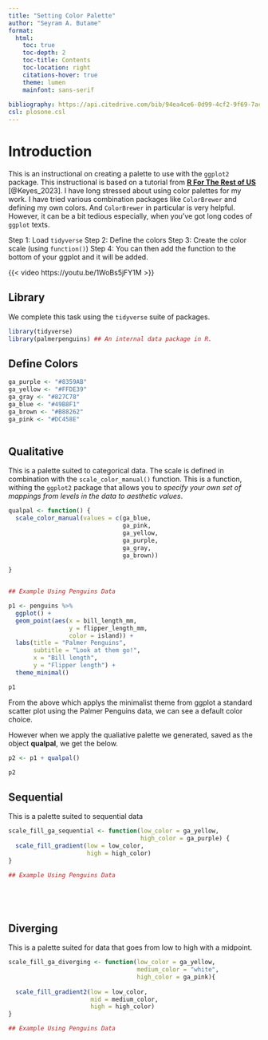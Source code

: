 ```yaml
---
title: "Setting Color Palette"
author: "Seyram A. Butame"
format: 
  html:
    toc: true
    toc-depth: 2
    toc-title: Contents
    toc-location: right
    citations-hover: true
    theme: lumen
    mainfont: sans-serif
  
bibliography: https://api.citedrive.com/bib/94ea4ce6-0d99-4cf2-9f69-7ac984099349/references.bib?x=eyJpZCI6ICI5NGVhNGNlNi0wZDk5LTRjZjItOWY2OS03YWM5ODQwOTkzNDkiLCAidXNlciI6ICIxOTAyIiwgInNpZ25hdHVyZSI6ICI1YjQyYWJhMGJjN2EwZDRkZGJhNjJjNjAyNTVlODljYzNmMWYyOTYyODMzN2E0YWViYzViYTExNGU5NjYzZTUxIn0=/bibliography.bib
csl: plosone.csl
---
```


# Introduction

This is an instructional on creating a palette to use with the `ggplot2` package. This instructional is based on a tutorial from [**R For The Rest of US**](https://rfortherestofus.com) [@Keyes_2023]. I have long stressed about using color palettes for my work. I have tried various combination packages like `ColorBrewer` and defining my own colors. And `ColorBrewer` in particular is very helpful. However, it can be a bit tedious especially, when you've got long codes of `ggplot` texts.

Step 1: Load `tidyverse`
Step 2: Define the colors
Step 3: Create the color scale (using `function()`)
Step 4: You can then add the function to the bottom of your ggplot and it will be added.



{{< video https://youtu.be/1WoBs5jFY1M >}}


## Library

We complete this task using the `tidyverse` suite of packages.

```r

library(tidyverse)
library(palmerpenguins) ## An internal data package in R.


```



## Define Colors

```r

ga_purple <- "#8359AB"
ga_yellow <- "#FFDE39"
ga_gray <- "#827C78"
ga_blue <- "#49B8F1"
ga_brown <- "#B88262"
ga_pink <- "#DC458E"
  
```


::: {.panel-tabset}

## Qualitative

This is a palette suited to categorical data. The scale is defined in combination with the `scale_color_manual()` function. This is a function, withing the `ggplot2` package that allows you to *specify your own set of mappings from levels in the data to aesthetic values*.


```r


qualpal <- function() {
  scale_color_manual(values = c(ga_blue, 
                                ga_pink, 
                                ga_yellow, 
                                ga_purple, 
                                ga_gray, 
                                ga_brown))
  
}


## Example Using Penguins Data

p1 <- penguins %>%
  ggplot() +
  geom_point(aes(x = bill_length_mm,
                 y = flipper_length_mm,
                 color = island)) +
  labs(title = "Palmer Penguins",
       subtitle = "Look at them go!",
       x = "Bill length",
       y = "Flipper length") +
  theme_minimal()

p1
```

From the above which applys the minimalist theme from ggplot a standard scatter plot using the Palmer Penguins data, we can see a default color choice.

However when we apply the qualiative palette we generated, saved as the object **qualpal**, we get the below.

```r

p2 <- p1 + qualpal()

p2

```


## Sequential

This is a palette suited to sequential data

```r

scale_fill_ga_sequential <- function(low_color = ga_yellow,
                                     high_color = ga_purple) {
  scale_fill_gradient(low = low_color,
                      high = high_color)
}

## Example Using Penguins Data



  

```


## Diverging

This is a palette suited for data that goes from low to high with a midpoint.

```r

scale_fill_ga_diverging <- function(low_color = ga_yellow,
                                    medium_color = "white",
                                    high_color = ga_pink){
  
  scale_fill_gradient2(low = low_color,
                       mid = medium_color,
                       high = high_color)
}

## Example Using Penguins Data

```


:::

